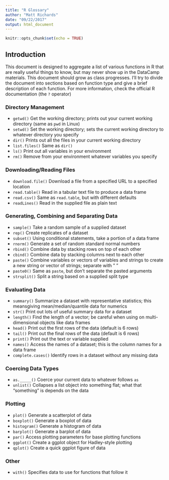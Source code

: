 ```yaml
---
title: "R Glossary"
author: "Matt Richards"
date: "09/22/2017"
output: html_document
---
```


```r
knitr::opts_chunk$set(echo = TRUE)
```

## Introduction

This document is designed to aggregate a list of various functions in R that are really useful things to know, but may never show up in the DataCamp materials. This document should grow as class progresses. I'll try to divide the document into sections based on function type and give a brief description of each function. For more information, check the official R documentation (the `?` operator)

### Directory Management

* `getwd()` Get the working directory; prints out your current working directory (same as `pwd` in Linux)
* `setwd()` Set the working directory; sets the current working directory to whatever directory you specify
* `dir()` Prints out all the files in your current working directory
* `list.files()` Same as `dir()`
* `ls()` Print out all variables in your environment
* `rm()` Remove from your environment whatever variables you specify

### Downloading/Reading Files

* `download.file()` Download a file from a specified URL to a specified location
* `read.table()` Read in a tabular text file to produce a data frame
* `read.csv()` Same as `read.table`, but with different defaults
* `readLines()` Read in the supplied file as plain text

### Generating, Combining and Separating Data

* `sample()` Take a random sample of a supplied dataset
* `rep()` Create replicates of a dataset
* `subset()` Using conditional statements, take a portion of a data frame
* `rnorm()` Generate a set of random standard normal numbers
* `rbind()` Combine data by stacking rows on top of each other
* `cbind()` Combine data by stacking columns next to each other
* `paste()` Combine variables or vectors of variables and strings to create a new string or vector of strings; separate with " "
* `paste0()` Same as `paste`, but don't separate the pasted arguments
* `strsplit()` Split a string based on a supplied split type

### Evaluating Data

* `summary()` Summarize a dataset with representative statistics; this meansgiving mean/median/quantile data for numerics
* `str()` Print out lots of useful summary data for a dataset
* `length()` Find the length of a vector; be careful when using on multi-dimensional objects like data frames
* `head()` Print out the first rows of the data (default is 6 rows)
* `tail()` Print out the final rows of the data (default is 6 rows)
* `print()` Print out the text or variable supplied
* `names()` Access the names of a dataset; this is the column names for a data frame
* `complete.cases()` Identify rows in a dataset without any missing data

### Coercing Data Types

* `as._____()` Coerce your current data to whatever follows `as`
* `unlist()` Collapses a list object into something flat; what that "something" is depends on the data

### Plotting

* `plot()` Generate a scatterplot of data
* `boxplot()` Generate a boxplot of data
* `histogram()` Generate a histogram of data
* `barplot()` Generate a barplot of data
* `par()` Access plotting parameters for base plotting functions
* `ggplot()` Create a ggplot object for Hadley-style plotting
* `qplot()` Create a quick ggplot figure of data

### Other

* `with()` Specifies data to use for functions that follow it
